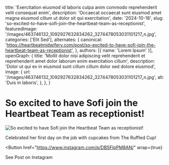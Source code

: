   title: 'Exercitation eiusmod id laboris culpa anim commodo reprehenderit velit consequat enim',
  description: 'Occaecat occaecat sunt eiusmod amet magna eiusmod cillum ut dolor sit qui exercitation',
  date: '2024-10-18',
  slug: 'so-excited-to-have-sofi-join-the-heartbeat-team-as-receptionist',
  featuredImage: '/images/463746132_1092927632834262_3274478053031101217_n.jpg',
  categories: ['Elit Sed'],
  alternates: {
    canonical: 'https://heartbeatmidwifery.com/post/so-excited-to-have-sofi-join-the-heartbeat-team-as-receptionist',
  },
  authors: [{ name: 'Lorem Ipsum' }],
  openGraph: {
    title: 'Mollit dolor nisi adipiscing velit reprehenderit et reprehenderit amet dolor laborum enim exercitation cillum',
    description: 'Dolor ut qui ex in eiusmod sunt cillum cillum dolor sed dolore eiusmod',
    image: {
      url: '/images/463746132_1092927632834262_3274478053031101217_n.jpg',
      alt: 'Duis in laboris',
    },
  },
}


# So excited to have Sofi join the Heartbeat Team as receptionist!

<Image
  src="/images/463746132_1092927632834262_3274478053031101217_n.jpg"
  size="large"
  wrap={true}
  alt="So excited to have Sofi join the Heartbeat Team as receptionist!"
/>

Celebrated her first day on the job with cupcakes from The Ruffled Cup!

<Button
  href="https://www.instagram.com/p/DBSFlpPM8AN/"
  wrap={true}
>
  See Post on Instagram
</Button>
